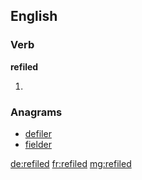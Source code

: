 ==English==

===Verb===
'''refiled'''
# {{en-past of|refile}}

===Anagrams===
* [[defiler#English|defiler]]
* [[fielder#English|fielder]]

[[de:refiled]]
[[fr:refiled]]
[[mg:refiled]]